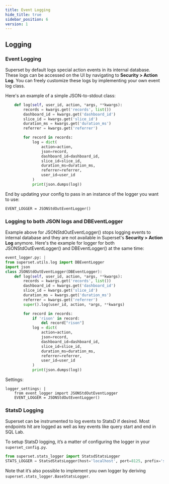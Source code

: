 ```yaml
---
title: Event Logging
hide_title: true
sidebar_position: 6
version: 1
---
```


## Logging

### Event Logging

Superset by default logs special action events in its internal database. These logs can be accessed
on the UI by navigating to **Security > Action Log**. You can freely customize these logs by
implementing your own event log class.

Here's an example of a simple JSON-to-stdout class:

```python
    def log(self, user_id, action, *args, **kwargs):
        records = kwargs.get('records', list())
        dashboard_id = kwargs.get('dashboard_id')
        slice_id = kwargs.get('slice_id')
        duration_ms = kwargs.get('duration_ms')
        referrer = kwargs.get('referrer')

        for record in records:
            log = dict(
                action=action,
                json=record,
                dashboard_id=dashboard_id,
                slice_id=slice_id,
                duration_ms=duration_ms,
                referrer=referrer,
                user_id=user_id
            )
            print(json.dumps(log))
```

End by updating your config to pass in an instance of the logger you want to use:

```
EVENT_LOGGER = JSONStdOutEventLogger()
```

### Logging to both JSON logs and DBEventLogger
Example above for JSONStdOutEventLogger() stops logging events to internal database and they are not available
in Superset's **Security > Action Log** anymore. 
Here's the example for logger for both JSONStdOutEventLogger() and DBEventLogger() at the same time:

```python
event_logger.py: |
from superset.utils.log import DBEventLogger
import json
class JSONStdOutEventLogger(DBEventLogger):
    def log(self, user_id, action, *args, **kwargs):
        records = kwargs.get('records', list())
        dashboard_id = kwargs.get('dashboard_id')
        slice_id = kwargs.get('slice_id')
        duration_ms = kwargs.get('duration_ms')
        referrer = kwargs.get('referrer')
        super().log(user_id, action, *args, **kwargs)

        for record in records:
            if 'rison' in record:
                del record["rison"]
            log = dict(
                action=action,
                json=record,
                dashboard_id=dashboard_id,
                slice_id=slice_id,
                duration_ms=duration_ms,
                referrer=referrer,
                user_id=user_id
            )
            print(json.dumps(log))
```
Settings:
```
logger_settings: |
    from event_logger import JSONStdOutEventLogger
    EVENT_LOGGER = JSONStdOutEventLogger()
```

### StatsD Logging

Superset can be instrumented to log events to StatsD if desired. Most endpoints hit are logged as
well as key events like query start and end in SQL Lab.

To setup StatsD logging, it’s a matter of configuring the logger in your `superset_config.py`.

```python
from superset.stats_logger import StatsdStatsLogger
STATS_LOGGER = StatsdStatsLogger(host='localhost', port=8125, prefix='superset')
```

Note that it’s also possible to implement you own logger by deriving
`superset.stats_logger.BaseStatsLogger`.
